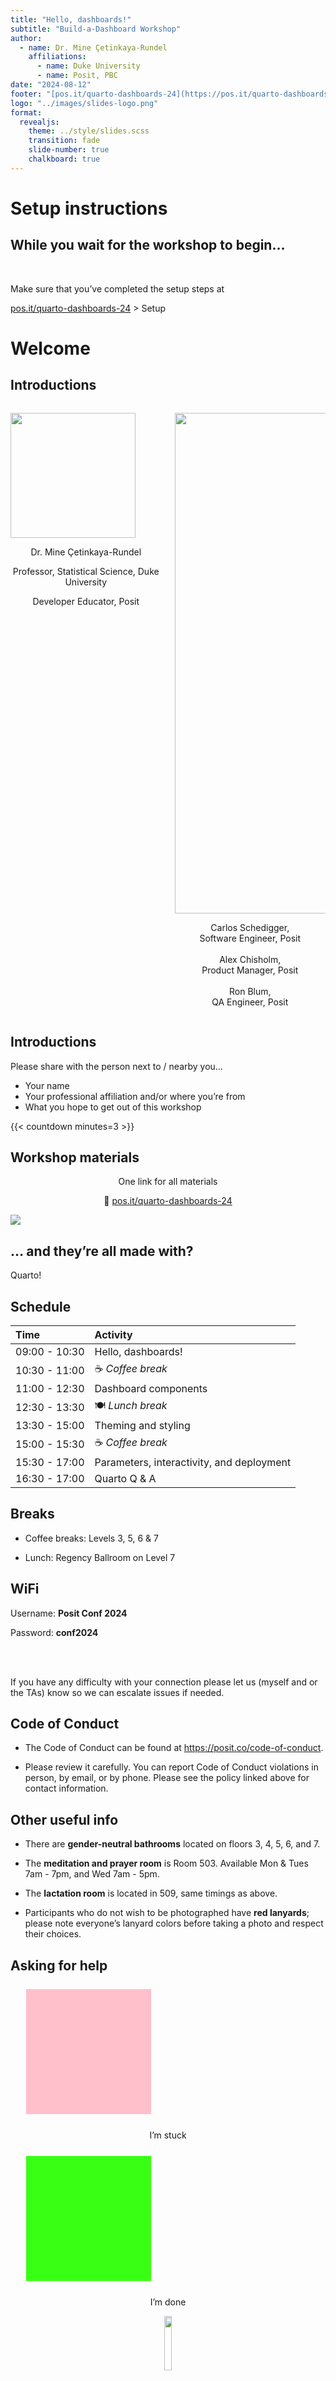 ```yaml
---
title: "Hello, dashboards!"
subtitle: "Build-a-Dashboard Workshop"
author:   
  - name: Dr. Mine Çetinkaya-Rundel
    affiliations:
      - name: Duke University
      - name: Posit, PBC
date: "2024-08-12"
footer: "[pos.it/quarto-dashboards-24](https://pos.it/quarto-dashboards-24)"
logo: "../images/slides-logo.png"
format:
  revealjs:
    theme: ../style/slides.scss
    transition: fade
    slide-number: true
    chalkboard: true
---
```


# Setup instructions

## While you wait for the workshop to begin... {.center}

<br>

Make sure that you've completed the setup steps at

::: {.large .center-align}
[pos.it/quarto-dashboards-24](https://pos.it/quarto-dashboards-24) \> Setup
:::

# Welcome

## Introductions {.smaller}

::: columns
::: {.column width="50%"}
![](images/mine.png){fig-alt="Dr. Mine Cetinkaya-Rundel" fig-align="center" width="200"}

::: {style="text-align: center;"}
Dr. Mine Çetinkaya-Rundel <br>

Professor, Statistical Science, Duke University <br>

Developer Educator, Posit
:::
:::

::: {.column width="50%"}
![](images/tas.png){fig-alt="Carlos Schedigger, Alex Chisholm, Ron Blum" fig-align="center" width="801"}

::: {style="text-align: center;"}
Carlos Schedigger,<br>Software Engineer, Posit<br><br> Alex Chisholm,<br>Product Manager, Posit<br><br> Ron Blum,<br>QA Engineer, Posit
:::
:::
:::

## Introductions {.smaller}

::: your-turn
Please share with the person next to / nearby you…

- Your name
- Your professional affiliation and/or where you're from
- What you hope to get out of this workshop
:::

{{< countdown minutes=3 >}}


## Workshop materials {.nostretch}

::: {style="text-align: center;"}
One link for all materials

🔗 [pos.it/quarto-dashboards-24](https://pos.it/quarto-dashboards-24)
:::

![](../images/logo.png){fig-alt="Logo for workshop" fig-align="center"}

## ... and they're all made with? {.center}

::: {.hand-blue-large .fragment}
Quarto!
:::

## Schedule

| Time          | Activity                                  |
|:--------------|:------------------------------------------|
| 09:00 - 10:30 | Hello, dashboards!                        |
| 10:30 - 11:00 | ☕ *Coffee break*                         |
| 11:00 - 12:30 | Dashboard components                      |
| 12:30 - 13:30 | 🍽️ *Lunch break*                          |
| 13:30 - 15:00 | Theming and styling                       |
| 15:00 - 15:30 | ☕ *Coffee break*                         |
| 15:30 - 17:00 | Parameters, interactivity, and deployment |
| 16:30 - 17:00 | Quarto Q & A                              |

## Breaks

- Coffee breaks: Levels 3, 5, 6 & 7

- Lunch: Regency Ballroom on Level 7

## WiFi

::: larger
Username: **Posit Conf 2024**

Password: **conf2024**
:::

<br><br>

::: aside
If you have any difficulty with your connection please let us (myself and or the TAs) know so we can escalate issues if needed.
:::

## Code of Conduct

-   The Code of Conduct can be found at <https://posit.co/code-of-conduct>.

-   Please review it carefully.
    You can report Code of Conduct violations in person, by email, or by phone.
    Please see the policy linked above for contact information.

## Other useful info

-   There are **gender-neutral bathrooms** located on floors 3, 4, 5, 6, and 7.

-   The **meditation and prayer room** is Room 503.
    Available Mon & Tues 7am - 7pm, and Wed 7am - 5pm.

-   The **lactation room** is located in 509, same timings as above.

-   Participants who do not wish to be photographed have **red lanyards**; please note everyone’s lanyard colors before taking a photo and respect their choices.

## Asking for help

::: r-hstack
::: {style="text-align: center;"}
::: {data-id="box1" style="background: #FFC0CB; width: 200px; height: 200px; margin: 25px;"}
:::

I'm stuck
:::

::: {style="text-align: center;"}
::: {data-id="box3" style="background: #39ff14; width: 200px; height: 200px; margin: 25px;"}
:::

I'm done
:::
:::

::: r-hstack
::: {style="text-align: center;"}
![](images/hand.png){fig-align="center" width="15%"} <br/>I have a general question
:::
:::

## Discord

You should have received an email with an invitation and instructions for joining the conference's discord server.

This workshop has a private channel under Workshops:

::: {.large style="text-align: center"}
```         
#workshop-quarto-dashboards
```
:::

This is a great place to ask questions, share responses to exercises, post resources, memes, or most anything else before, during, and after the workshop.

# Computational Environment

## Using your own system

If you'd like to use your own system, please see [pos.it/quarto-dashboards-24](https://pos.it/quarto-dashboards-24) \> Setup.

## Posit Cloud

You can use the following link to join the workshops Posit Cloud space:

<br>

::: {style="text-align: center;"}
🔗 [pos.it/quarto-dashboards-24-cloud](https://pos.it/quarto-dashboards-24-cloud)
:::

<br>

Once you have joined, navigate to Contents on the top menu.

## Meeting you where you are

::: columns
::: {.column width="50%"}
::: {.fragment .fade-in-then-semi-out}
I'll **assume** you

-   know some R and/or Python

-   have worked in RStudio and/or VS Code

-   have worked with Quarto

-   want to learn about Quarto Dashboards
:::
:::

::: {.column width="50%"}
::: {.fragment .fade-in}
I'll **teach** you

-   basics of a Quarto Dashboard

-   making your dashboards *dashing* ✨

-   some R and/or Python tips along the way
:::
:::
:::

## Checking in one more time

<br>

Have you completed the following?

::: {.large .center-align}
[pos.it/quarto-dashboards-24](https://pos.it/quarto-dashboards-24) \> Setup
:::

##  {.center}

::: {.hand-green-large style="text-align: center;"}
Let's get started!
:::

# Hello, Dashboards!

## Quarto

-   is a (relatively) new, open-source, scientific, and technical publishing system
-   aims to make the process of creating and collaborating dramatically better

## Quarto ➝ many outputs {background-image="images/quarto-to-docs.png"}

With Quarto you can weave together narrative text and code to produce elegantly formatted output as documents, web pages, blog posts, books, and more...

## Quarto ➝ dashboards {background-image="images/quarto-to-dashboard.png"}

Since Quarto 1.4!

## Quarto version

::: callout-tip
Run the following in your Terminal to find your Quarto version:

``` .bash
quarto --version
```
:::

##  {.no-line background-image="images/dashboards/customer-churn.png" background-size="contain"}

##  {.no-line background-image="images/dashboards/dashing-through-snow.png" background-size="contain"}

##  {.no-line background-image="images/dashboards/earthquakes.png" background-size="contain"}

##  {.no-line background-image="images/dashboards/gapminder.png" background-size="contain"}

##  {.no-line background-image="images/dashboards/housing-market.png" background-size="contain"}

##  {.no-line background-image="images/dashboards/labor.png" background-size="contain"}

##  {.no-line background-image="images/dashboards/model-card.png" background-size="contain"}

##  {.no-line background-image="images/dashboards/mynorfolk.png" background-size="contain"}

##  {.no-line background-image="images/dashboards/nfl-injuries.png" background-size="contain"}

##  {.no-line background-image="images/dashboards/retirement.png" background-size="contain"}

##  {.no-line background-image="images/dashboards/shiny-penguins.png" background-size="contain"}

##  {.no-line background-image="images/dashboards/stock-explorer.png" background-size="contain"}

## Demo: Olympic Games dashboard

::: {style="text-align: center;"}
🔗 [mine.quarto.pub/olympic-games](https://mine.quarto.pub/olympic-games/)
:::

```{=html}
<iframe src="https://mine.quarto.pub/olympic-games/" title = "Olympic Games dashboard" frameborder="1" height="575" width="1200"></iframe>
```

## Notebook ➝ Dashboard

::: r-box
``` .markdown
---
title: "Olympic Games"
format: dashboard
---

# notebook content goes here...
```
:::

::: python-box
``` .markdown
---
title: "Olympic Games"
format: dashboard
---

# notebook content goes here...
```
:::

# Dashboard basics

## Cards {auto-animate="true" auto-animate-easing="ease-in-out"}

Dashboards are composed of **cards**.

::: r-hstack
::: {data-id="box1" auto-animate-delay="0" style="background: #72994E; width: 200px; height: 150px; margin: 10px; border: 3px solid #57733D;"}
:::

::: {data-id="box2" auto-animate-delay="0.1" style="background: #F2F2F2; width: 200px; height: 150px; margin: 10px; border: 3px solid #C2C2C4;"}
:::

::: {data-id="box3" auto-animate-delay="0.2" style="background: #419599; width: 200px; height: 150px; margin: 10px; border: 3px solid #297075;"}
:::
:::

## Rows and columns {auto-animate="true" auto-animate-easing="ease-in-out"}

Cards are arranged into **rows** and **columns**.

::: r-stack
::: {data-id="box1" auto-animate-delay="0" style="background: #72994E; width: 235px; height: 145px; margin-top: 30px; position: absolute; left: 275px; border: 3px solid #57733D;"}
:::

::: {data-id="box2" style="background: #F2F2F2; width: 235px; height: 145px; margin-top: 30px; position: absolute; right: 275px; border: 3px solid #C2C2C4;"}
:::

::: {data-id="box3" style="background: #419599; width: 500px; height: 300px; margin-top: 200px; border: 3px solid #297075;"}
:::
:::

## Layouts {auto-animate="true" auto-animate-easing="ease-in-out"}

**Pages**, **tabsets**, and **sidebars** allow for more advanced layouts.

::: r-stack
::: {data-id="box1" auto-animate-delay="0" style="background: #72994E; width: 235px; height: 145px; margin-top: 30px; position: absolute; left: 275px; border: 3px solid #57733D;"}
:::

::: {data-id="box2" style="background: #F2F2F2; width: 235px; height: 145px; margin-top: 30px; position: absolute; right: 275px; border: 3px solid #C2C2C4;"}
:::

::: {data-id="box3" style="background: #419599; width: 500px; height: 300px; margin-top: 200px; border: 3px solid #297075;"}
:::

::: {data-id="box4" auto-animate-delay="0" style="background: #DFB33E; width: 150px; height: 470px; margin-top: 30px; position: absolute; right: 800px; border: 3px solid #9a771a;"}
:::
:::

:::

## Step-by-step

Let's make a dashboard, step-by-step

-   First with R

-   Then with Python

# First dashboard in R

## Step 1: `format: dashboard` {auto-animate="true"}

::: r-box
``` .yaml
---
title: "My first Quarto dashboard"
format: dashboard
---
```
:::

## Step 2: Add a card {auto-animate="true"}

::: r-box
```` .yaml
---
title: "My first Quarto dashboard"
format: dashboard
---

```{{r}}
library(ggplot2)
```

```{{r}}
ggplot(mpg, aes(x = cty, y = hwy)) +
  geom_point()
```
````
:::

## Step 2: Add a card {.smaller auto-animate="true"}

::: columns
::: {.column width="40%"}
::: r-box
```` .yaml
---
title: "My first Quarto dashboard"
format: dashboard
---

```{{r}}
library(ggplot2)
```

```{{r}}
ggplot(mpg, aes(x = cty, y = hwy)) +
  geom_point()
```
````
:::
:::

::: {.column width="60%"}
![](images/first-dashboard-r-1.png)
:::
:::

## Step 3: Add another card {auto-animate="true"}

::: r-box
```` .yaml
---
title: "My first Quarto dashboard"
format: dashboard
---

```{{r}}
library(ggplot2)
```

```{{r}}
ggplot(mpg, aes(x = cty, y = hwy)) +
  geom_point()
```

```{{r}}
ggplot(mpg, aes(x = drv)) +
  geom_bar()
```
````
:::

## Step 3: Add another card {.smaller auto-animate="true"}

::: columns
::: {.column width="40%"}
::: r-box
```` .yaml
---
title: "My first Quarto dashboard"
format: dashboard
---

```{{r}}
library(ggplot2)
```

```{{r}}
ggplot(mpg, aes(x = cty, y = hwy)) +
  geom_point()
```

```{{r}}
ggplot(mpg, aes(x = drv)) +
  geom_bar()
```
````
:::
:::

::: {.column width="60%"}
![](images/first-dashboard-r-2.png)
:::
:::

## Step 4: Add titles to cards {auto-animate="true"}

::: r-box
```` .yaml
---
title: "My first Quarto dashboard"
format: dashboard
---

```{{r}}
library(ggplot2)
```

```{{r}}
#| title: Highway vs. city mileage
ggplot(mpg, aes(x = cty, y = hwy)) +
  geom_point()
```

```{{r}}
#| title: Drive types
ggplot(mpg, aes(x = drv)) +
  geom_bar()
```
````
:::

## Step 4: Add titles to cards {.smaller auto-animate="true"}

::: columns
::: {.column width="40%"}
::: r-box
```` .yaml
---
title: "My first Quarto dashboard"
format: dashboard
---

```{{r}}
library(ggplot2)
```

```{{r}}
#| title: Highway vs. city mileage
ggplot(mpg, aes(x = cty, y = hwy)) +
  geom_point()
```

```{{r}}
#| title: Drive types
ggplot(mpg, aes(x = drv)) +
  geom_bar()
```
````
:::
:::

::: {.column width="60%"}
![](images/first-dashboard-r-3.png)
:::
:::

## Steps 1 - 4 {auto-animate="true"}

![](images/first-dashboard-r-3.png){fig-align="center"}

# First dashboard in Python

## Step 1: `format: dashboard` {auto-animate="true"}

::: python-box
``` .yaml
---
title: "My first Quarto dashboard"
format: dashboard
---
```
:::

## Step 2: Add a card {auto-animate="true"}

::: python-box
```` .yaml
---
title: "My first Quarto dashboard"
format: dashboard
---

```{{python}}
from plotnine import ggplot, aes, geom_point
from plotnine.data import mpg
```

```{{python}}
(
    ggplot(mpg, aes(x = "cty", y = "hwy"))
    + geom_point()
)
```
````
:::

## Step 2: Add a card {.smaller auto-animate="true"}

::: columns
::: {.column width="40%"}
::: python-box
```` .yaml
---
title: "My first Quarto dashboard"
format: dashboard
---

```{{python}}
from plotnine import ggplot, aes, geom_point
from plotnine.data import mpg
```

```{{python}}
(
    ggplot(mpg, aes(x = "cty", y = "hwy"))
    + geom_point()
)
```
````
:::
:::

::: {.column width="60%"}
![](images/first-dashboard-py-1.png)
:::
:::

## Step 3: Add another card {auto-animate="true"}

::: python-box
```` .yaml
---
title: "My first Quarto dashboard"
format: dashboard
---

```{{python}}
from plotnine import ggplot, aes, geom_point, geom_bar
from plotnine.data import mpg
```

```{{python}}
(
    ggplot(mpg, aes(x = "cty", y = "hwy"))
    + geom_point()
)
```

```{{python}}
(
    ggplot(mpg, aes(x = "drv"))
    + geom_bar()
)
```
````
:::

## Step 3: Add another card {.smaller auto-animate="true"}

::: columns
::: {.column width="40%"}
::: python-box
```` .yaml
---
title: "My first Quarto dashboard"
format: dashboard
---

```{{python}}
from plotnine import ggplot, aes, geom_point, geom_bar
from plotnine.data import mpg
```

```{{python}}
(
    ggplot(mpg, aes(x = "cty", y = "hwy"))
    + geom_point()
)
```

```{{python}}
(
    ggplot(mpg, aes(x = "drv"))
    + geom_bar()
)
```
````
:::
:::

::: {.column width="60%"}
![](images/first-dashboard-py-2.png)
:::
:::

## Step 4: Add titles to cards {auto-animate="true"}

::: python-box
```` .yaml
---
title: "My first Quarto dashboard"
format: dashboard
---

```{{python}}
from plotnine import ggplot, aes, geom_point, geom_bar
from plotnine.data import mpg
```

```{{python}}
#| title: Highway vs. city mileage
(
    ggplot(mpg, aes(x = "cty", y = "hwy"))
    + geom_point()
)
```

```{{python}}
#| title: Drive types
(
    ggplot(mpg, aes(x = "drv"))
    + geom_bar()
)
```
````
:::

## Step 4: Add titles to cards {.smaller auto-animate="true"}

::: columns
::: {.column width="40%"}
::: python-box
```` .yaml
---
title: "My first Quarto dashboard"
format: dashboard
---

```{{python}}
from plotnine import ggplot, aes, geom_point, geom_bar
from plotnine.data import mpg
```

```{{python}}
#| title: Highway vs. city mileage
(
    ggplot(mpg, aes(x = "cty", y = "hwy"))
    + geom_point()
)
```

```{{python}}
#| title: Drive types
(
    ggplot(mpg, aes(x = "drv"))
    + geom_bar()
)
```
````
:::
:::

::: {.column width="60%"}
![](images/first-dashboard-py-3.png)
:::
:::

## Steps 1 - 4 {auto-animate="true"}

![](images/first-dashboard-py-3.png){fig-align="center"}

# Your turn

## Start {.smaller}

::: r-box
-   Option 1 - Cloud: Go to Posit Cloud for the workshop, open project titled `1 - Hello, Dashboards!`.

-   Option 2 - Local: Clone the GitHub repo `posit-conf-2024/olympicdash` (<https://github.com/posit-conf-2024/olympicdash>) and work on `olympicdash-r-1.qmd.`
:::

::: python-box
Python - Local: Clone the GitHub repo `posit-conf-2024/olympicdash` (<https://github.com/posit-conf-2024/olympicdash>) and work on `olympicdash-py-1.qmd.`
:::

## Goal

Your goal is to create one of the following dashboards.

::: columns
::: column
::: r-box
![](images/olympicdash-r-1.png)
:::
:::

::: column
::: python-box
![](images/olympicdash-py-1.png)
:::
:::
:::

## Step 1

::: your-turn
-   Turn the output to a dashboard.
-   Add `title`s to code cells.
:::

::: columns
::: column
::: r-box
![](images/olympicdash-r-1.png)
:::
:::

::: column
::: python-box
![](images/olympicdash-py-1.png)
:::
:::
:::

{{< countdown minutes=5 >}}

## Step 2

::: your-turn
-   Add a GitHub icon and link to a GitHub repository (that may or may not contain the code for the dashboard you're building).
-   Add the olympics logo from the `images` folder.
:::

::: columns
::: column
::: r-box
![](images/olympicdash-r-1.png)
:::
:::

::: column
::: python-box
![](images/olympicdash-py-1.png)
:::
:::
:::

{{< countdown minutes=5 >}}

## Step 3

::: your-turn
Reorganize the cards into rows and columns as shown below.
:::

::: columns
::: column
::: r-box
![](images/olympicdash-r-1.png)
:::
:::

::: column
::: python-box
![](images/olympicdash-py-1.png)
:::
:::
:::

{{< countdown minutes=5 >}}
